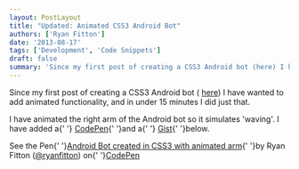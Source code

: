 ```yaml
---
layout: PostLayout
title: "Updated: Animated CSS3 Android Bot"
authors: ['Ryan Fitton']
date: '2013-08-17'
tags: ['Development', 'Code Snippets']
draft: false
summary: 'Since my first post of creating a CSS3 Android bot (here) I have wanted to add animated functionality, and in under 15 minutes I did just that. I have animated the right arm of the Android bot so it simulates &#8216;waving&#8217;. I have added a CodePen and a Gist below. See the Pen Android Bot ...'
---
```


Since my first post of creating a CSS3 Android bot ( [here](https://ryanfitton.co.uk/blog/android-bot-created-in-css3-code-snippet/ "Android Bot created in CSS3 code snippet")) I have wanted to add animated functionality, and in under 15 minutes I did just that.

I have animated the right arm of the Android bot so it simulates 'waving'. I have added a{\' \'} [CodePen](https://codepen.io/ryanfitton/pen/xuikf "A CodePen demo of an animated CSS3 Android bot"){\' \'}and a{\' \'} [Gist](https://gist.github.com/ryanfitton/6258769 "Github Gist link to source code of an animated CSS3 Android bot"){\' \'}below.

See the Pen{\' \'}[Android Bot created in CSS3 with animated arm](https://codepen.io/ryanfitton/pen/xuikf){\' \'}by Ryan Fitton ([\@ryanfitton](https://codepen.io/ryanfitton)) on{\' \'}[CodePen](http://codepen.io)
